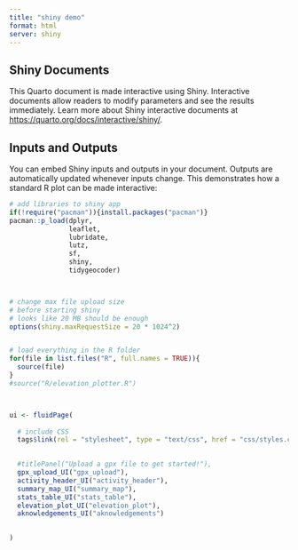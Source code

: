 ```yaml
---
title: "shiny demo"
format: html
server: shiny
---
```


## Shiny Documents

This Quarto document is made interactive using Shiny. Interactive documents allow readers to modify parameters and see the results immediately. Learn more about Shiny interactive documents at <https://quarto.org/docs/interactive/shiny/>.

## Inputs and Outputs

You can embed Shiny inputs and outputs in your document. Outputs are automatically updated whenever inputs change. This demonstrates how a standard R plot can be made interactive:

```r
# add libraries to shiny app
if(!require("pacman")){install.packages("pacman")}
pacman::p_load(dplyr,
               leaflet,
               lubridate,
               lutz,
               sf,
               shiny,
               tidygeocoder)



# change max file upload size
# before starting shiny
# looks like 20 MB should be enough
options(shiny.maxRequestSize = 20 * 1024^2)


# load everything in the R folder
for(file in list.files("R", full.names = TRUE)){
  source(file)
}
#source("R/elevation_plotter.R")



ui <- fluidPage(
  
  # include CSS
  tags$link(rel = "stylesheet", type = "text/css", href = "css/styles.css"),
  

  #titlePanel("Upload a gpx file to get started!"),
  gpx_upload_UI("gpx_upload"),
  activity_header_UI("activity_header"),
  summary_map_UI("summary_map"),
  stats_table_UI("stats_table"),
  elevation_plot_UI("elevation_plot"),
  aknowledgements_UI("aknowledgements")
  

)

```

